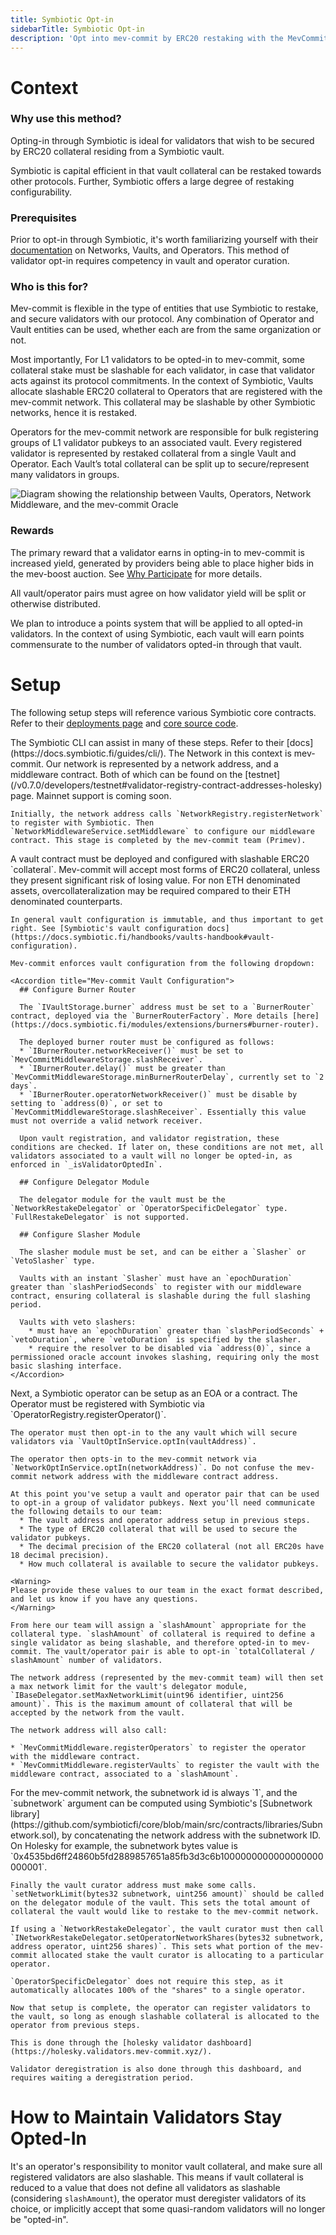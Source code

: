 ```yaml
---
title: Symbiotic Opt-in
sidebarTitle: Symbiotic Opt-in
description: 'Opt into mev-commit by ERC20 restaking with the MevCommitMiddleware contract through Symbiotic.'
---
```


# Context

### Why use this method?

Opting-in through Symbiotic is ideal for validators that wish to be secured by ERC20 collateral residing from a Symbiotic vault.

Symbiotic is capital efficient in that vault collateral can be restaked towards other protocols. Further, Symbiotic offers a large degree of restaking configurability.

### Prerequisites

Prior to opt-in through Symbiotic, it's worth familiarizing yourself with their [documentation](https://docs.symbiotic.fi/) on Networks, Vaults, and Operators. This method of validator opt-in requires competency in vault and operator curation.

### Who is this for?

Mev-commit is flexible in the type of entities that use Symbiotic to restake, and secure validators with our protocol. Any combination of Operator and Vault entities can be used, whether each are from the same organization or not.

Most importantly, For L1 validators to be opted-in to mev-commit, some collateral stake must be slashable for each validator, in case that validator acts against its protocol commitments. In the context of Symbiotic, Vaults allocate slashable ERC20 collateral to Operators that are registered with the mev-commit network. This collateral may be slashable by other Symbiotic networks, hence it is restaked.

Operators for the mev-commit network are responsible for bulk registering groups of L1 validator pubkeys to an associated vault. Every registered validator is represented by restaked collateral from a single Vault and Operator. Each Vault’s total collateral can be split up to secure/represent many validators in groups.

<Frame>
  <img src="/v0.7.0/images/symbiotic.png" alt="Diagram showing the relationship between Vaults, Operators, Network Middleware, and the mev-commit Oracle" />
</Frame>

### Rewards

The primary reward that a validator earns in opting-in to mev-commit is increased yield, generated by providers being able to place higher bids in the mev-boost auction. See [Why Participate](/v0.7.0/get-started/validators/validator-guide#why-participate?) for more details.

All vault/operator pairs must agree on how validator yield will be split or otherwise distributed.

We plan to introduce a points system that will be applied to all opted-in validators. In the context of using Symbiotic, each vault will earn points commensurate to the number of validators opted-in through that vault.

# Setup

The following setup steps will reference various Symbiotic core contracts. Refer to their [deployments page](https://docs.symbiotic.fi/category/deployments) and [core source code](https://github.com/symbioticfi/core).

<Info>
The Symbiotic CLI can assist in many of these steps. Refer to their [docs](https://docs.symbiotic.fi/guides/cli/).
</Info>

<Steps>
  <Step title="Initial Network Setup">
    The Network in this context is mev-commit. Our network is represented by a network address, and a middleware contract. Both of which can be found on the [testnet](/v0.7.0/developers/testnet#validator-registry-contract-addresses-holesky) page. Mainnet support is coming soon.

    Initially, the network address calls `NetworkRegistry.registerNetwork` to register with Symbiotic. Then `NetworkMiddlewareService.setMiddleware` to configure our middleware contract. This stage is completed by the mev-commit team (Primev).
  </Step>

  <Step title="Vault Configuration">
    A vault contract must be deployed and configured with slashable ERC20 `collateral`. Mev-commit will accept most forms of ERC20 collateral, unless they present significant risk of losing value. For non ETH denominated assets, overcollateralization may be required compared to their ETH denominated counterparts.

    In general vault configuration is immutable, and thus important to get right. See [Symbiotic's vault configuration docs](https://docs.symbiotic.fi/handbooks/vaults-handbook#vault-configuration).
    
    Mev-commit enforces vault configuration from the following dropdown:

    <Accordion title="Mev-commit Vault Configuration">
      ## Configure Burner Router

      The `IVaultStorage.burner` address must be set to a `BurnerRouter` contract, deployed via the `BurnerRouterFactory`. More details [here](https://docs.symbiotic.fi/modules/extensions/burners#burner-router).

      The deployed burner router must be configured as follows:
      * `IBurnerRouter.networkReceiver()` must be set to `MevCommitMiddlewareStorage.slashReceiver`.
      * `IBurnerRouter.delay()` must be greater than `MevCommitMiddlewareStorage.minBurnerRouterDelay`, currently set to `2 days`.
      * `IBurnerRouter.operatorNetworkReceiver()` must be disable by setting to `address(0)`, or set to `MevCommitMiddlewareStorage.slashReceiver`. Essentially this value must not override a valid network receiver.

      Upon vault registration, and validator registration, these conditions are checked. If later on, these conditions are not met, all validators associated to a vault will no longer be opted-in, as enforced in `_isValidatorOptedIn`.

      ## Configure Delegator Module

      The delegator module for the vault must be the `NetworkRestakeDelegator` or `OperatorSpecificDelegator` type. `FullRestakeDelegator` is not supported.

      ## Configure Slasher Module
    
      The slasher module must be set, and can be either a `Slasher` or `VetoSlasher` type.

      Vaults with an instant `Slasher` must have an `epochDuration` greater than `slashPeriodSeconds` to register with our middleware contract, ensuring collateral is slashable during the full slashing period. 

      Vaults with veto slashers:
        * must have an `epochDuration` greater than `slashPeriodSeconds` + `vetoDuration`, where `vetoDuration` is specified by the slasher. 
        * require the resolver to be disabled via `address(0)`, since a permissioned oracle account invokes slashing, requiring only the most basic slashing interface.
    </Accordion>
  </Step>

  <Step title="Operator Actions">
    Next, a Symbiotic operator can be setup as an EOA or a contract. The Operator must be registered with Symbiotic via `OperatorRegistry.registerOperator()`.

    The operator must then opt-in to the any vault which will secure validators via `VaultOptInService.optIn(vaultAddress)`.

    The operator then opts-in to the mev-commit network via `NetworkOptInService.optIn(networkAddress)`. Do not confuse the mev-commit network address with the middleware contract address.
  </Step>
  <Step title="Coordinate with our Team">

    At this point you've setup a vault and operator pair that can be used to opt-in a group of validator pubkeys. Next you'll need communicate the following details to our team:
      * The vault address and operator address setup in previous steps.
      * The type of ERC20 collateral that will be used to secure the validator pubkeys.
      * The decimal precision of the ERC20 collateral (not all ERC20s have 18 decimal precision).
      * How much collateral is available to secure the validator pubkeys.

    <Warning>
    Please provide these values to our team in the exact format described, and let us know if you have any questions.
    </Warning>

    From here our team will assign a `slashAmount` appropriate for the collateral type. `slashAmount` of collateral is required to define a single validator as being slashable, and therefore opted-in to mev-commit. The vault/operator pair is able to opt-in `totalCollateral / slashAmount` number of validators.

    The network address (represented by the mev-commit team) will then set a max network limit for the vault's delegator module, `IBaseDelegator.setMaxNetworkLimit(uint96 identifier, uint256 amount)`. This is the maximum amount of collateral that will be accepted by the network from the vault.

    The network address will also call:

    * `MevCommitMiddleware.registerOperators` to register the operator with the middleware contract.
    * `MevCommitMiddleware.registerVaults` to register the vault with the middleware contract, associated to a `slashAmount`.
  </Step>
  <Step title="Vault Actions">
    <Info>
    For the mev-commit network, the subnetwork id is always `1`, and the `subnetwork` argument can be computed using Symbiotic's [Subnetwork library](https://github.com/symbioticfi/core/blob/main/src/contracts/libraries/Subnetwork.sol), by concatenating the network address with the subnetwork ID. On Holesky for example, the subnetwork bytes value is `0x4535bd6ff24860b5fd2889857651a85fb3d3c6b1000000000000000000000001`.
    </Info>

    Finally the vault curator address must make some calls. `setNetworkLimit(bytes32 subnetwork, uint256 amount)` should be called on the delegator module of the vault. This sets the total amount of collateral the vault would like to restake to the mev-commit network.

    If using a `NetworkRestakeDelegator`, the vault curator must then call `INetworkRestakeDelegator.setOperatorNetworkShares(bytes32 subnetwork, address operator, uint256 shares)`. This sets what portion of the mev-commit allocated stake the vault curator is allocating to a particular operator.

    `OperatorSpecificDelegator` does not require this step, as it automatically allocates 100% of the "shares" to a single operator.
  </Step>
  <Step title="Setup Complete - Register Validators">

    Now that setup is complete, the operator can register validators to the vault, so long as enough slashable collateral is allocated to the operator from previous steps.

    This is done through the [holesky validator dashboard](https://holesky.validators.mev-commit.xyz/).

    Validator deregistration is also done through this dashboard, and requires waiting a deregistration period.
  </Step>
</Steps>





# How to Maintain Validators Stay Opted-In

It's an operator's responsibility to monitor vault collateral, and make sure all registered validators are also slashable. This means if vault collateral is reduced to a value that does not define all validators as slashable (considering `slashAmount`), the operator must deregister validators of its choice, or implicitly accept that some quasi-random validators will no longer be "opted-in".

